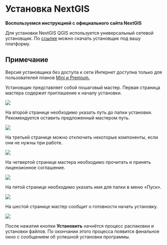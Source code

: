 # Установка NextGIS

**Воспользуемся инструкцией с официального сайта NextGIS**

Для установки NextGIS QGIS используется универсальный сетевой установщик. По [ссылке](https://nextgis.ru/nextgis-qgis/) можно скачать установщик под вашу платформу.

:::{.callout-note}
## Примечание

Версия установщика без доступа к сети Интернет доступна только для пользователей планов [Mini и Premium.](https://nextgis.ru/pricing-base/)
:::
Установщик представляет собой пошаговый мастер. Первая страница мастера содержит приглашение к началу установки.

![](pictures/1.png)

На второй странице необходимо указать путь до папки установки. Рекомендуется оставить предложенный мастером путь.

![](pictures/2.png)

На третьей странице можно отключить некоторые компоненты, если они не нужны при работе.

![](pictures/3.png)

На четвертой странице мастера необходимо прочитать и принять лицензионное соглашение.

![](pictures/4.png)

На пятой странице необходимо указать имя для папки в меню «Пуск».

![](pictures/5.png)

На шестой странице мастер сообщит о готовности начать установку.

![](pictures/6.png)

После нажатия кнопки **Установить** начнётся процесс распаковки и установки файлов. По окончании этого процесса появится финальное окно с сообщением об успешной установки программы.
